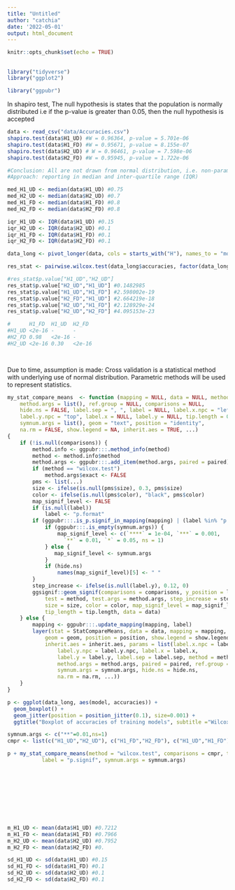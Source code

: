 ```yaml
---
title: "Untitled"
author: "catchia"
date: '2022-05-01'
output: html_document
---
```


```r
knitr::opts_chunk$set(echo = TRUE)
```

## 

```r
library("tidyverse")
library("ggplot2")

library("ggpubr")
```

In shapiro test, The null hypothesis is states that the population is normally distributed i.e if the p-value is greater than 0.05, then the null hypothesis is accepted
```r
data <- read_csv("data/Accuracies.csv")
shapiro.test(data$H1_UD) #W = 0.96364, p-value = 5.701e-06
shapiro.test(data$H1_FD) #W = 0.95671, p-value = 8.155e-07
shapiro.test(data$H2_UD) # W = 0.96461, p-value = 7.598e-06
shapiro.test(data$H2_FD) #W = 0.95945, p-value = 1.722e-06

#Conclusion: All are not drawn from normal distribution, i.e. non-parametric data
#Approach: reporting in median and inter-quartile range (IQR)

med_H1_UD <- median(data$H1_UD) #0.75
med_H2_UD <- median(data$H2_UD) #0.7
med_H1_FD <- median(data$H1_FD) #0.8
med_H2_FD <- median(data$H2_FD) #0.8

iqr_H1_UD <- IQR(data$H1_UD) #0.15
iqr_H2_UD <- IQR(data$H2_UD) #0.1
iqr_H1_FD <- IQR(data$H1_FD) #0.1
iqr_H2_FD <- IQR(data$H2_FD) #0.1

```

```r
data_long <- pivot_longer(data, cols = starts_with("H"), names_to = "model", values_to = "accuracies")

res_stat <- pairwise.wilcox.test(data_long$accuracies, factor(data_long$model),paired=FALSE, p.adjust = "none")

#res_stat$p.value["H1_UD","H2_UD"]
res_stat$p.value["H2_UD","H1_UD"] #0.1482985
res_stat$p.value["H1_UD","H1_FD"] #2.598002e-19
res_stat$p.value["H2_FD","H1_UD"] #2.664219e-18
res_stat$p.value["H2_UD","H1_FD"] #2.128929e-24
res_stat$p.value["H2_UD","H2_FD"] #4.095153e-23

#      H1_FD  H1_UD  H2_FD 
#H1_UD <2e-16 -      -     
#H2_FD 0.98   <2e-16 -     
#H2_UD <2e-16 0.30   <2e-16

         
```
Due to time, assumption is made: 
Cross validation is a statistical method with underlying use of normal distribution. Parametric methods will be used to represent statistics. 

```r

my_stat_compare_means  <- function (mapping = NULL, data = NULL, method = NULL, paired = FALSE, 
    method.args = list(), ref.group = NULL, comparisons = NULL, 
    hide.ns = FALSE, label.sep = ", ", label = NULL, label.x.npc = "left", 
    label.y.npc = "top", label.x = NULL, label.y = NULL, tip.length = 0.03, 
    symnum.args = list(), geom = "text", position = "identity", 
    na.rm = FALSE, show.legend = NA, inherit.aes = TRUE, ...) 
{
    if (!is.null(comparisons)) {
        method.info <- ggpubr:::.method_info(method)
        method <- method.info$method
        method.args <- ggpubr:::.add_item(method.args, paired = paired)
        if (method == "wilcox.test") 
            method.args$exact <- FALSE
        pms <- list(...)
        size <- ifelse(is.null(pms$size), 0.3, pms$size)
        color <- ifelse(is.null(pms$color), "black", pms$color)
        map_signif_level <- FALSE
        if (is.null(label)) 
            label <- "p.format"
        if (ggpubr:::.is_p.signif_in_mapping(mapping) | (label %in% "p.signif")) {
            if (ggpubr:::.is_empty(symnum.args)) {
                map_signif_level <- c(`****` = 1e-04, `***` = 0.001, 
                  `**` = 0.01, `*` = 0.05, ns = 1)
            } else {
               map_signif_level <- symnum.args
            } 
            if (hide.ns) 
                names(map_signif_level)[5] <- " "
        }
        step_increase <- ifelse(is.null(label.y), 0.12, 0)
        ggsignif::geom_signif(comparisons = comparisons, y_position = label.y, 
            test = method, test.args = method.args, step_increase = step_increase, 
            size = size, color = color, map_signif_level = map_signif_level, 
            tip_length = tip.length, data = data)
    } else {
        mapping <- ggpubr:::.update_mapping(mapping, label)
        layer(stat = StatCompareMeans, data = data, mapping = mapping, 
            geom = geom, position = position, show.legend = show.legend, 
            inherit.aes = inherit.aes, params = list(label.x.npc = label.x.npc, 
                label.y.npc = label.y.npc, label.x = label.x, 
                label.y = label.y, label.sep = label.sep, method = method, 
                method.args = method.args, paired = paired, ref.group = ref.group, 
                symnum.args = symnum.args, hide.ns = hide.ns, 
                na.rm = na.rm, ...))
    }
}

p <- ggplot(data_long, aes(model, accuracies)) + 
  geom_boxplot() + 
  geom_jitter(position = position_jitter(0.1), size=0.001) +
  ggtitle("Boxplot of accuracies of training models", subtitle ="Wilcoxon Rank Sum Test. ** (p-value < 0.01), ns (not significant)")

symnum.args <- c("**"=0.01,ns=1)
cmpr <- list(c("H1_UD","H2_UD"), c("H1_FD","H2_FD"), c("H1_UD","H1_FD"), c("H2_UD","H2_FD"))

p + my_stat_compare_means(method = "wilcox.test", comparisons = cmpr, tip.length=0.01, 
           label = "p.signif", symnum.args = symnum.args)










m_H1_UD <- mean(data$H1_UD) #0.7212
m_H1_FD <- mean(data$H1_FD) #0.7966
m_H2_UD <- mean(data$H2_UD) #0.7952
m_H2_FD <- mean(data$H2_FD) #0.

sd_H1_UD <- sd(data$H1_UD) #0.15
sd_H1_FD <- sd(data$H1_FD) #0.1
sd_H2_UD <- sd(data$H2_UD) #0.1
sd_H2_FD <- sd(data$H2_FD) #0.1

```